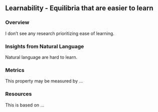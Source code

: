
## Learnability - Equilibria that are easier to learn

### Overview

I don't see any research prioritizing ease of learning.

### Insights from Natural Language

Natural language are hard to learn. 

### Metrics

This property may be measured by ...


### Resources

This is based on ...